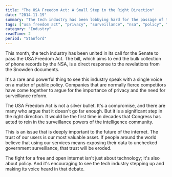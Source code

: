 ```yaml
---
title: "The USA Freedom Act: A Small Step in the Right Direction"
date: "2014-11-19"
summary: "The tech industry has been lobbying hard for the passage of the USA Freedom Act, a bill aimed at curbing the NSA's bulk data collection. While it's not a perfect bill, it's a necessary and important step towards reforming our surveillance laws."
tags: ["usa freedom act", "privacy", "surveillance", "nsa", "policy", "government"]
category: "Industry"
readTime: 2
period: "Stanford"
---
```


This month, the tech industry has been united in its call for the Senate to pass the USA Freedom Act. The bill, which aims to end the bulk collection of phone records by the NSA, is a direct response to the revelations from the Snowden documents.

It's a rare and powerful thing to see this industry speak with a single voice on a matter of public policy. Companies that are normally fierce competitors have come together to argue for the importance of privacy and the need for surveillance reform.

The USA Freedom Act is not a silver bullet. It's a compromise, and there are many who argue that it doesn't go far enough. But it is a significant step in the right direction. It would be the first time in decades that Congress has acted to rein in the surveillance powers of the intelligence community.

This is an issue that is deeply important to the future of the internet. The trust of our users is our most valuable asset. If people around the world believe that using our services means exposing their data to unchecked government surveillance, that trust will be eroded.

The fight for a free and open internet isn't just about technology; it's also about policy. And it's encouraging to see the tech industry stepping up and making its voice heard in that debate.
